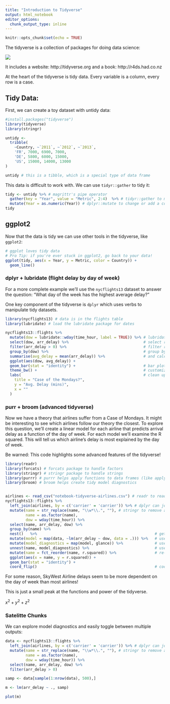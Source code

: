```yaml
---
title: "Introduction to Tidyverse"
output: html_notebook
editor_options: 
  chunk_output_type: inline
---
```


```r
knitr::opts_chunk$set(echo = TRUE)
```


The tidyverse is a collection of packages for doing data science:

![](notebooks-tidyverse.png)

It includes a website: http://tidyverse.org and a book: http://r4ds.had.co.nz

At the heart of the tidyverse is tidy data. Every variable is a column, every row is a case.

## Tidy Data:

First, we can create a toy dataset with untidy data:

```r
#install.packages("tidyverse")
library(tidyverse)
library(stringr)

untidy <- 
  tribble(
    ~Country, ~`2011`, ~`2012`, ~`2013`,
    'FR', 7000, 6900, 7000,
    'DE', 5800, 6000, 15000,
    'US', 15000, 14000, 13000
)

untidy # this is a tibble, which is a special type of data frame
```

This data is difficult to work with. We can use `tidyr::gather` to tidy it:

```r
tidy <- untidy %>% # magrittr's pipe operator
  gather(key = "Year", value = "Metric", 2:4)  %>% # tidyr::gather to make wide data tall
  mutate(Year = as.numeric(Year)) # dplyr::mutate to change or add a column
tidy
```


## ggplot2

Now that the data is tidy we can use other tools in the tidyverse, like `ggplot2`:

```r
# ggplot loves tidy data
# Pro Tip: if you're ever stuck in ggplot2, go back to your data!
ggplot(tidy, aes(x = Year, y = Metric, color = Country)) +
  geom_line()
```

### dplyr + lubridate (flight delay by day of week)

For a more complete example we'll use the `nycflights13` dataset to answer the question: "What day of the week has the highest average delay?"

One key component of the tidyverse is `dplyr` which uses verbs to manipulate tidy datasets.

```r
library(nycflights13) # data is in the flights table
library(lubridate) # load the lubridate package for dates

nycflights13::flights %>%
  mutate(dow = lubridate::wday(time_hour, label = TRUE)) %>% # lubridate to get week day from date object
  select(dow, arr_delay) %>%                                 # select relevant columns
  filter(arr_delay > 0) %>%                                  # filter rows on a condition
  group_by(dow) %>%                                          # group by day
  summarise(avg_delay = mean(arr_delay)) %>%                 # and calculate average delay
  ggplot(aes(dow, avg_delay)) +            
  geom_bar(stat = "identity") +                              # bar plots in ggplot2
  theme_bw() +                                               # customize the theme
  labs(                                                      # clean up the labels
    title = "Case of the Mondays?",
    y = "Avg. Delay (mins)",
    x = ""
  )
```

### purr + broom (advanced tidyverse)

Now we have a theory that airlines suffer from a Case of Mondays. It might be interesting to see which airlines follow our theory the closest. To explore this question, we'll create a linear model for each airline that predicts arrival delay as a function of the day of week. For each model we'll examine the R squared. This will tell us which airline's delay is most explained by the day of week.

Be warned: This code highlights some advanced features of the tidyverse!

```r
library(readr)
library(forcats) # forcats package to handle factors
library(stringr) # stringr package to handle strings
library(purrr) # purrr helps apply functions to data frames (like apply)
library(broom) # broom helps create tidy model diagnostics


airlines <- read_csv("notebook-tidyverse-airlines.csv") # readr to read in all kinds of data
nycflights13::flights %>% 
  left_join(airlines, by = c('carrier' = 'carrier')) %>% # dplyr can join tables
  mutate(name = str_replace(name, "\\w*\\.", ""), # stringr to remove abbreviations
         name = as.factor(name),
         dow = wday(time_hour)) %>%
  select(name, arr_delay, dow) %>% 
  group_by(name) %>% 
  nest()   %>%                                                    # get one list-col per airline
  mutate(model = map(data, ~lm(arr_delay ~ dow, data = .))) %>%   # use map to apply the lm to each airline
  mutate(model_diagnostics = map(model, glance)) %>%              # use broom's glance to calculate R squared for each model
  unnest(name, model_diagnostics) %>%                             # use unnest ot pull out the R squared data
  mutate(name = fct_reorder(name, r.squared)) %>%                 # re-order the airlines by R squared
  ggplot(aes(x = name, y = r.squared)) +                          
  geom_bar(stat = "identity") +
  coord_flip()                                                    # coord_flip rotates the ggplot object
```

For some reason, SkyWest Airline delays seem to be more dependent on the day of week than most airlines!

This is just a small peak at the functions and power of the tidyverse.

$x^2 + y^2 + z^2$

### Satelitte Chunks

We can explore model diagnostics and easily toggle between multiple outputs:

```r
data <- nycflights13::flights %>% 
  left_join(airlines, by = c('carrier' = 'carrier')) %>% # dplyr can join tables
  mutate(name = str_replace(name, "\\w*\\.", ""), # stringr to remove abbreviations
         name = as.factor(name),
         dow = wday(time_hour)) %>%
  select(name, arr_delay, dow) %>% 
  filter(arr_delay > 0)

samp <- data[sample(1:nrow(data), 500),]

m <- lm(arr_delay ~ ., samp)

plot(m)
```